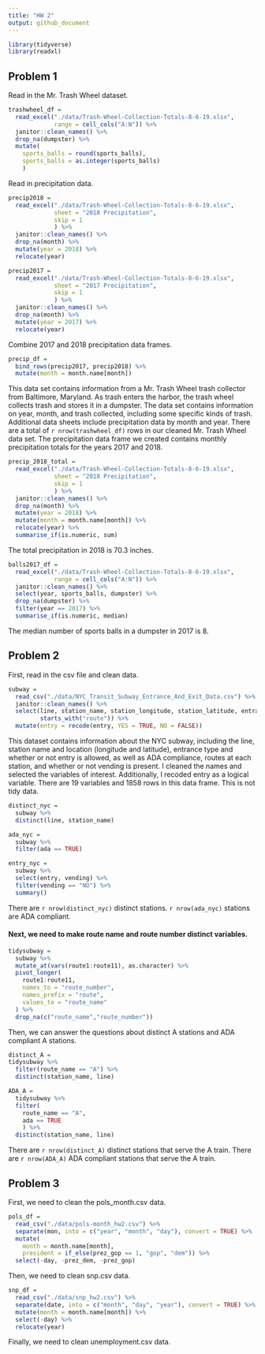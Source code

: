 ```yaml
---
title: "HW 2"
output: github_document
---
```


```r
library(tidyverse)
library(readxl)
```

## Problem 1

Read in the Mr. Trash Wheel dataset.

```r
trashwheel_df = 
  read_excel("./data/Trash-Wheel-Collection-Totals-8-6-19.xlsx",
             range = cell_cols("A:N")) %>% 
  janitor::clean_names() %>% 
  drop_na(dumpster) %>% 
  mutate(
    sports_balls = round(sports_balls),
    sports_balls = as.integer(sports_balls)
    )
```

Read in precipitation data.

```r
precip2018 = 
  read_excel("./data/Trash-Wheel-Collection-Totals-8-6-19.xlsx", 
             sheet = "2018 Precipitation",
             skip = 1
             ) %>% 
  janitor::clean_names() %>% 
  drop_na(month) %>% 
  mutate(year = 2018) %>% 
  relocate(year) 
```

```r
precip2017 = 
  read_excel("./data/Trash-Wheel-Collection-Totals-8-6-19.xlsx", 
             sheet = "2017 Precipitation",
             skip = 1
             ) %>% 
  janitor::clean_names() %>% 
  drop_na(month) %>% 
  mutate(year = 2017) %>% 
  relocate(year)
```

Combine 2017 and 2018 precipitation data frames.

```r
precip_df = 
  bind_rows(precip2017, precip2018) %>% 
  mutate(month = month.name[month])
```

This data set contains information from a Mr. Trash Wheel trash collector from Baltimore, Maryland. As trash enters the harbor, the trash wheel collects trash and stores it in a dumpster. The data set contains information on year, month, and trash collected, including some specific kinds of trash. Additional data sheets include precipitation data by month and year. There are a total of `r nrow(trashwheel_df)` rows in our cleaned Mr. Trash Wheel data set.
The precipitation data frame we created contains monthly precipitation totals for the years 2017 and 2018.

```r
precip_2018_total = 
  read_excel("./data/Trash-Wheel-Collection-Totals-8-6-19.xlsx", 
             sheet = "2018 Precipitation",
             skip = 1
             ) %>% 
  janitor::clean_names() %>% 
  drop_na(month) %>% 
  mutate(year = 2018) %>% 
  mutate(month = month.name[month]) %>% 
  relocate(year) %>% 
  summarise_if(is.numeric, sum)
```

The total precipitation in 2018 is 70.3 inches.

```r
balls2017_df = 
  read_excel("./data/Trash-Wheel-Collection-Totals-8-6-19.xlsx",
             range = cell_cols("A:N")) %>% 
  janitor::clean_names() %>% 
  select(year, sports_balls, dumpster) %>% 
  drop_na(dumpster) %>% 
  filter(year == 2017) %>% 
  summarise_if(is.numeric, median)
```

The median number of sports balls in a dumpster in 2017 is 8.

## Problem 2

First, read in the csv file and clean data.

```r
subway = 
  read_csv("./data/NYC_Transit_Subway_Entrance_And_Exit_Data.csv") %>% 
  janitor::clean_names() %>% 
  select(line, station_name, station_longitude, station_latitude, entrance_type, entry, vending, ada,
         starts_with("route")) %>% 
  mutate(entry = recode(entry, YES = TRUE, NO = FALSE))
```

This dataset contains information about the NYC subway, including the line, station name and location (longitude and latitude), entrance type and whether or not entry is allowed, as well as ADA compliance, routes at each station, and whether or not vending is present. I cleaned the names and selected the variables of interest. Additionally, I recoded entry as a logical variable. There are 19 variables and 1858 rows in this data frame. This is not tidy data.

```r
distinct_nyc = 
  subway %>% 
  distinct(line, station_name)

ada_nyc = 
  subway %>% 
  filter(ada == TRUE)

entry_nyc = 
  subway %>% 
  select(entry, vending) %>% 
  filter(vending == "NO") %>% 
  summary()
```

There are `r nrow(distinct_nyc)` distinct stations. `r nrow(ada_nyc)` stations are ADA compliant. 

#### Next, we need to make route name and route number distinct variables.

```r
tidysubway =
  subway %>% 
  mutate_at(vars(route1:route11), as.character) %>% 
  pivot_longer(
    route1:route11,
    names_to = "route_number",
    names_prefix = "route",
    values_to = "route_name"
  ) %>% 
  drop_na(c("route_name","route_number")) 
```

Then, we can answer the questions about distinct A stations and ADA compliant A stations.

```r
distinct_A = 
tidysubway %>% 
  filter(route_name == "A") %>% 
  distinct(station_name, line)

ADA_A = 
  tidysubway %>% 
  filter(
    route_name == "A",
    ada == TRUE
    ) %>% 
  distinct(station_name, line)
```

There are `r nrow(distinct_A)` distinct stations that serve the A train. There are `r nrow(ADA_A)` ADA compliant stations that serve the A train.

## Problem 3

First, we need to clean the pols_month.csv data.

```r
pols_df = 
  read_csv("./data/pols-month_hw2.csv") %>% 
  separate(mon, into = c("year", "month", "day"), convert = TRUE) %>% 
  mutate(
    month = month.name[month],
    president = if_else(prez_gop == 1, "gop", "dem")) %>% 
  select(-day, -prez_dem, -prez_gop)
```

Then, we need to clean snp.csv data.

```r
snp_df = 
  read_csv("./data/snp_hw2.csv") %>% 
  separate(date, into = c("month", "day", "year"), convert = TRUE) %>% 
  mutate(month = month.name[month]) %>% 
  select(-day) %>% 
  relocate(year)
```

Finally, we need to clean unemployment.csv data.

```r

```




